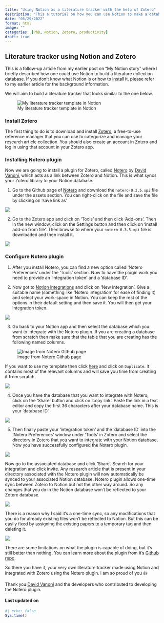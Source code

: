 ```yaml
---
title: "Using Notion as a literature tracker with the help of Zotero"
description: "This a tutorial on how you can use Notion to make a databse which tracks the research articles that you read"
date: "06/29/2022"
format: html
image: ""
categories: [PhD, Notion, Zotero, productivity]
draft: true
---
```


## Literature tracker using Notion and Zotero

This is a follow-up article from my earlier post on "My Notion story" where I briefly described how one could use Notion to build a literature collection database. If you don't know what Notion is or how to install it, please refer to my earlier article for the background information.

We will aim to build a literature tracker that looks similar to the one below.

::: column-page
![My literature tracker template in Notion](images/notion_summary.png){.preview-image}
:::

### Install Zotero

The first thing to do is to download and install [Zotero](https://www.zotero.org/), a free-to-use reference manager that you can use to categorize and manage your research article collection. You should also create an account in Zotero and log in using that account in your Zotero app.

### Installing Notero plugin

Now we are going to install a plugin for Zotero, called [Notero](https://github.com/dvanoni/notero) by [David Vanoni](https://twitter.com/dvanoni), which acts as a link between Zotero and Notion. This is what syncs your Zotero library to your Notion database.

1.  Go to the Github page of [Notero](https://github.com/dvanoni/notero/releases/tag/v0.3.5) and download the `notero-0.3.5.xpi` file under the assets section. You can right-click on the file and save the file by clicking on 'save link as'

![](images/notero.gif)

2.  Go to the Zotero app and click on 'Tools' and then click 'Add-ons'. Then in the new window, click on the Settings button and then click on 'Install add-on from file'. Then browse to where your `notero-0.3.5.xpi` file is downloaded and then install it.

::: column-page
![](images/notero_install.gif)
:::

### Configure Notero plugin

1.  After you install Notero, you can find a new option called 'Notero Preferences' under the 'Tools' section. Now to have the plugin work you need to provide an 'integration token' and a 'database ID'.

2.  Now got to [Notion integrations](https://www.notion.so/my-integrations) and click on 'New integration'. Give a suitable name (something like 'Notero integration' for ease of finding it) and select your work-space in Notion. You can keep the rest of the options in their default setting and then save it. You will then get your integration token.

::: column-page
![](images/notion_integration.gif)
:::

3.  Go back to your Notion app and then select the database which you want to integrate with the Notero plugin. If you are creating a database from scratch then make sure that the table that you are creating has the following named columns.

![Image from Notero Github page](images/notero_table.png)

If you want to use my template then click [here](https://jeweljohnson.notion.site/c65f406986d64871abe8e9191bcc06aa?v=becefab2c4184727952707ee2e597c36) and click on `Duplicate`. It contains most of the relevant columns and will save you time from creating it from scratch.

![](images/duplicate.png)

4.  Once you have the database that you want to integrate with Notero, click on the 'Share' button and click on 'copy link'. Paste the link in a text editor and copy the first 36 characters after your database name. This is your 'database ID'.

::: column-page
![](images/notion_database.gif)
:::

5.  Then finally paste your 'integration token' and the 'database ID' into the 'Notero Preferences' window under 'Tools' in Zotero and select the directory in Zotero that you want to integrate with your Notion database. Now you have successfully configured the Notero plugin.

![](images/notero_preferences.png)

Now go to the associated database and click 'Share'. Search for your integration and click invite. Any research article that is present in your directory associated with the Notero plugin will now automatically be synced to your associated Notion database. Notero plugin allows one-time sync between Zotero to Notion but not the other way around. So any changes that you do in the Notion database won't be reflected to your Zotero database.

::: column-page
![](images/notion_notero.gif)
:::

There is a reason why I said it's a one-time sync, so any modifications that you do for already existing files won't be reflected to Notion. But this can be easily fixed by assigning the existing papers to a temporary tag and then deleting it.

::: column-page
![](images/notero_update.gif)
:::

There are some limitations on what the plugin is capable of doing, but it's still better than nothing. You can learn more about the plugin from it's [Github repo](https://github.com/dvanoni/notero).

So there you have it, your very own literature tracker made using Notion and integrated with Zotero using the Notero plugin. I am so proud of you 👍

Thank you [David Vanoni](https://twitter.com/dvanoni) and the developers who contributed to developing the Notero plugin.

#### Last updated on {.unnumbered .unlisted}

```r
#| echo: false
Sys.time()
```

<a hidden href="https://info.flagcounter.com/ynrK"><img src="https://s11.flagcounter.com/count2/ynrK/bg_000000/txt_FFFFFF/border_F0F0F0/columns_5/maxflags_25/viewers_0/labels_1/pageviews_1/flags_0/percent_0/" alt="Flag Counter" border="0"/></a>
